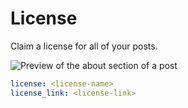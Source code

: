 # License

Claim a license for all of your posts.

![Preview of the about section of a post](./img/license.png)

```yaml filename="theme/hexo-theme-cupertino/_config.yml"
license: <license-name>
license_link: <license-link>
```
